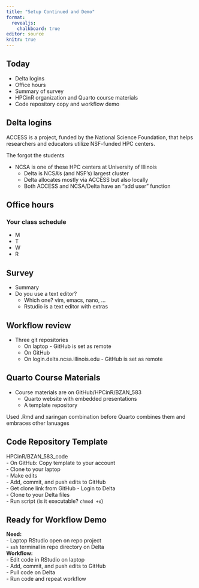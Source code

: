 ```yaml
---
title: "Setup Continued and Demo"
format: 
  revealjs:
    chalkboard: true
editor: source
knitr: true
---
```


## Today

- Delta logins  
- Office hours  
- Summary of survey  
- HPCinR organization and Quarto course materials  
- Code repository copy and workflow demo  

## Delta logins  

ACCESS is a project, funded by the National Science Foundation, that helps researchers and educators utilize NSF-funded HPC centers.

::: notes
The forgot the students
:::

- NCSA is one of these HPC centers at University of Illinois
  - Delta is NCSA's (and NSF's) largest cluster
  - Delta allocates mostly via ACCESS but also locally
  - Both ACCESS and NCSA/Delta have an "add user" function

## Office hours  

### Your class schedule

- M
- T
- W
- R

## Survey  

- Summary  
- Do you use a text editor?  
  - Which one? vim, emacs, nano, ...  
  - Rstudio is a text editor with extras

## Workflow review

- Three git repositories
  - On laptop - GitHub is set as remote
  - On GitHub
  - On login.delta.ncsa.illinois.edu - GitHub is set as remote

## Quarto Course Materials

- Course materials are on GitHub/HPCinR/BZAN_583
  - Quarto website with embedded presentations
  - A template repository

::: notes
Used .Rmd and xaringan combination before
Quarto combines them and embraces other lanuages
:::

## Code Repository Template

HPCinR/BZAN_583_code  
- On GitHub: Copy template to your account   
- Clone to your laptop  
- Make edits  
- Add, commit, and push edits to GitHub  
- Get clone link from GitHub
- Login to Delta  
- Clone to your Delta files  
- Run script (is it executable? `chmod +x`)  

## Ready for Workflow Demo  
**Need:**  
- Laptop RStudio open on repo project  
- `ssh` terminal in repo directory on Delta  
**Workflow:**  
- Edit code in RStudio on laptop   
- Add, commit, and push edits to GitHub   
- Pull code on Delta  
- Run code and repeat workflow 

